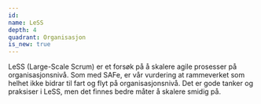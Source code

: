 ```yaml
---
id:
name: LeSS
depth: 4
quadrant: Organisasjon
is_new: true
---
```


LeSS (Large-Scale Scrum) er et forsøk på å skalere agile prosesser på organisasjonsnivå.
Som med SAFe, er vår vurdering at rammeverket som helhet ikke bidrar til fart og flyt på organisasjonsnivå.
Det er gode tanker og praksiser i LeSS, men det finnes bedre måter å skalere smidig på.
